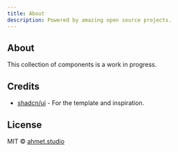 ```yaml
---
title: About
description: Powered by amazing open source projects.
---
```


## About

This collection of components is a work in progress.

## Credits

- [shadcn/ui](https://ui.shadcn.com) - For the template and inspiration.

## License

MIT © [ahmet.studio](https://ahmet.studio)
